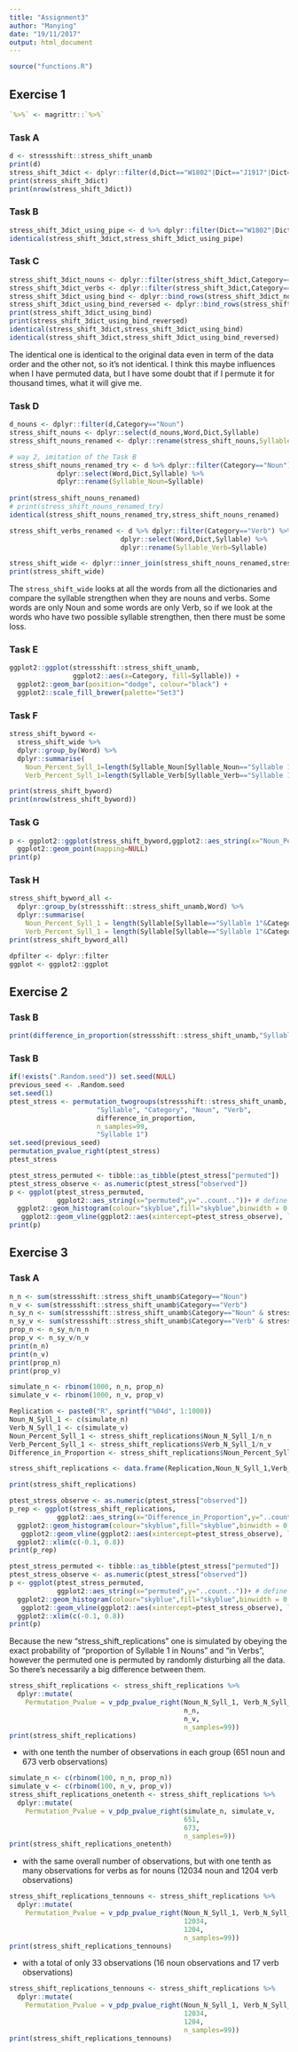 ```yaml
---
title: "Assignment3"
author: "Manying"
date: "19/11/2017"
output: html_document
---
```


```r
source("functions.R")
```

## Exercise 1

```r
`%>%` <- magrittr::`%>%`
```

### Task A

```r
d <- stressshift::stress_shift_unamb
print(d)
stress_shift_3dict <- dplyr::filter(d,Dict=="W1802"|Dict=="J1917"|Dict=="C1687")
print(stress_shift_3dict)
print(nrow(stress_shift_3dict))
```

### Task B

```r
stress_shift_3dict_using_pipe <- d %>% dplyr::filter(Dict=="W1802"|Dict=="J1917"|Dict=="C1687") %>% print
identical(stress_shift_3dict,stress_shift_3dict_using_pipe)
```

### Task C

```r
stress_shift_3dict_nouns <- dplyr::filter(stress_shift_3dict,Category=="Noun")
stress_shift_3dict_verbs <- dplyr::filter(stress_shift_3dict,Category=="Verb")
stress_shift_3dict_using_bind <- dplyr::bind_rows(stress_shift_3dict_nouns,stress_shift_3dict_verbs)
stress_shift_3dict_using_bind_reversed <- dplyr::bind_rows(stress_shift_3dict_verbs,stress_shift_3dict_nouns)
print(stress_shift_3dict_using_bind)
print(stress_shift_3dict_using_bind_reversed)
identical(stress_shift_3dict,stress_shift_3dict_using_bind)
identical(stress_shift_3dict,stress_shift_3dict_using_bind_reversed)
```

The identical one is identical to the original data even in term of the data order and the other not, so it's not identical. I think this maybe influences when I have permuted data, but I have some doubt that if I permute it for thousand times, what it will give me.

### Task D

```r
d_nouns <- dplyr::filter(d,Category=="Noun")
stress_shift_nouns <- dplyr::select(d_nouns,Word,Dict,Syllable)
stress_shift_nouns_renamed <- dplyr::rename(stress_shift_nouns,Syllable_Noun=Syllable)

# way 2, imitation of the Task B
stress_shift_nouns_renamed_try <- d %>% dplyr::filter(Category=="Noun") %>%
            dplyr::select(Word,Dict,Syllable) %>%
            dplyr::rename(Syllable_Noun=Syllable)
            
print(stress_shift_nouns_renamed)
# print(stress_shift_nouns_renamed_try)
identical(stress_shift_nouns_renamed_try,stress_shift_nouns_renamed)

stress_shift_verbs_renamed <- d %>% dplyr::filter(Category=="Verb") %>%
                            dplyr::select(Word,Dict,Syllable) %>%
                            dplyr::rename(Syllable_Verb=Syllable)

stress_shift_wide <- dplyr::inner_join(stress_shift_nouns_renamed,stress_shift_verbs_renamed)
print(stress_shift_wide)
```

The `stress_shift_wide` looks at all the words from all the dictionaries and compare the syllable strengthen when they are nouns and verbs. Some words are only Noun and some words are only Verb, so if we look at the words who have two possible syllable strengthen, then there must be some loss.

### Task E

```r
ggplot2::ggplot(stressshift::stress_shift_unamb,
                ggplot2::aes(x=Category, fill=Syllable)) +
  ggplot2::geom_bar(position="dodge", colour="black") + 
  ggplot2::scale_fill_brewer(palette="Set3")
```

### Task F

```r
stress_shift_byword <- 
  stress_shift_wide %>% 
  dplyr::group_by(Word) %>%
  dplyr::summarise(
    Noun_Percent_Syll_1=length(Syllable_Noun[Syllable_Noun=="Syllable 1"])/n(),
    Verb_Percent_Syll_1=length(Syllable_Verb[Syllable_Verb=="Syllable 1"])/n())

print(stress_shift_byword)
print(nrow(stress_shift_byword))
```

### Task G

```r
p <- ggplot2::ggplot(stress_shift_byword,ggplot2::aes_string(x="Noun_Percent_Syll_1",y="Verb_Percent_Syll_1")) +
  ggplot2::geom_point(mapping=NULL)
print(p)
```

### Task H

```r
stress_shift_byword_all <- 
  dplyr::group_by(stressshift::stress_shift_unamb,Word) %>%
  dplyr::summarise(
    Noun_Percent_Syll_1 = length(Syllable[Syllable=="Syllable 1"&Category=="Noun"])/length(Syllable[Category=="Noun"]),
    Verb_Percent_Syll_1 = length(Syllable[Syllable=="Syllable 1"&Category=="Verb"])/length(Syllable[Category=="Verb"]))
print(stress_shift_byword_all)
```

```r
dpfilter <- dplyr::filter
ggplot <- ggplot2::ggplot
```

## Exercise 2

### Task B

```r
print(difference_in_proportion(stressshift::stress_shift_unamb,"Syllable", "Category", "Noun","Verb","Syllable 1")) # TRÈS IMPORTANT !!! CATEGORY should with "", otherwise OBJET INTROUVABLE
```

### Task B

```r
if(!exists(".Random.seed")) set.seed(NULL)
previous_seed <- .Random.seed
set.seed(1)
ptest_stress <- permutation_twogroups(stressshift::stress_shift_unamb,
                      "Syllable", "Category", "Noun", "Verb",
                      difference_in_proportion,
                      n_samples=99,
                      "Syllable 1")
set.seed(previous_seed)
permutation_pvalue_right(ptest_stress)
ptest_stress
```

```r
ptest_stress_permuted <- tibble::as_tibble(ptest_stress["permuted"])
ptest_stress_observe <- as.numeric(ptest_stress["observed"])
p <- ggplot(ptest_stress_permuted,
            ggplot2::aes_string(x="permuted",y="..count.."))+ # define the x and y
  ggplot2::geom_histogram(colour="skyblue",fill="skyblue",binwidth = 0.005)+ # tell R clearly that the object is a histogram
   ggplot2::geom_vline(ggplot2::aes(xintercept=ptest_stress_observe), lwd=0.5, color="skyblue")
print(p)
```

## Exercise 3

### Task A

```r
n_n <- sum(stressshift::stress_shift_unamb$Category=="Noun")
n_v <- sum(stressshift::stress_shift_unamb$Category=="Verb")
n_sy_n <- sum(stressshift::stress_shift_unamb$Category=="Noun" & stressshift::stress_shift_unamb$Syllable=="Syllable 1")
n_sy_v <- sum(stressshift::stress_shift_unamb$Category=="Verb" & stressshift::stress_shift_unamb$Syllable=="Syllable 1")
prop_n <- n_sy_n/n_n
prop_v <- n_sy_v/n_v
print(n_n)
print(n_v)
print(prop_n)
print(prop_v)
```

```r
simulate_n <- rbinom(1000, n_n, prop_n)
simulate_v <- rbinom(1000, n_v, prop_v)

Replication <- paste0("R", sprintf("%04d", 1:1000))
Noun_N_Syll_1 <- c(simulate_n)
Verb_N_Syll_1 <- c(simulate_v)
Noun_Percent_Syll_1 <- stress_shift_replications$Noun_N_Syll_1/n_n
Verb_Percent_Syll_1 <- stress_shift_replications$Verb_N_Syll_1/n_v
Difference_in_Proportion <- stress_shift_replications$Noun_Percent_Syll_1-stress_shift_replications$Verb_Percent_Syll_1

stress_shift_replications <- data.frame(Replication,Noun_N_Syll_1,Verb_N_Syll_1,Noun_Percent_Syll_1,Verb_Percent_Syll_1,Difference_in_Proportion)

print(stress_shift_replications)
```

```r

ptest_stress_observe <- as.numeric(ptest_stress["observed"])
p_rep <- ggplot(stress_shift_replications,
            ggplot2::aes_string(x="Difference_in_Proportion",y="..count.."))+ # define the x and y
  ggplot2::geom_histogram(colour="skyblue",fill="skyblue",binwidth = 0.005)+ # tell R clearly that the object is a histogram
   ggplot2::geom_vline(ggplot2::aes(xintercept=ptest_stress_observe), lwd=0.5, color="skyblue")+
  ggplot2::xlim(c(-0.1, 0.8))
print(p_rep)
```

```r
ptest_stress_permuted <- tibble::as_tibble(ptest_stress["permuted"])
ptest_stress_observe <- as.numeric(ptest_stress["observed"])
p <- ggplot(ptest_stress_permuted,
            ggplot2::aes_string(x="permuted",y="..count.."))+ # define the x and y
  ggplot2::geom_histogram(colour="skyblue",fill="skyblue",binwidth = 0.005)+ # tell R clearly that the object is a histogram
   ggplot2::geom_vline(ggplot2::aes(xintercept=ptest_stress_observe), lwd=0.5, color="skyblue")+
  ggplot2::xlim(c(-0.1, 0.8))
print(p)
```

Because the new "stress_shift_replications" one is simulated by obeying the exact probability of "proportion of Syllable 1 in Nouns" and "in Verbs", however the permuted one is permuted by randomly disturbing all the data. So there's necessarily a big difference between them.

```r
stress_shift_replications <- stress_shift_replications %>%
  dplyr::mutate(
    Permutation_Pvalue = v_pdp_pvalue_right(Noun_N_Syll_1, Verb_N_Syll_1,
                                            n_n,
                                            n_v,
                                            n_samples=99))
print(stress_shift_replications)
```

- with one tenth the number of observations in each group (651 noun and 673 verb observations)

```r
simulate_n <- c(rbinom(100, n_n, prop_n))
simulate_v <- c(rbinom(100, n_v, prop_v))
stress_shift_replications_onetenth <- stress_shift_replications %>%
  dplyr::mutate(
    Permutation_Pvalue = v_pdp_pvalue_right(simulate_n, simulate_v,
                                            651,
                                            673,
                                            n_samples=9))
print(stress_shift_replications_onetenth)
```

- with the same overall number of observations, but with one tenth as many observations for verbs as for nouns (12034 noun and 1204 verb observations)

```r
stress_shift_replications_tennouns <- stress_shift_replications %>%
  dplyr::mutate(
    Permutation_Pvalue = v_pdp_pvalue_right(Noun_N_Syll_1, Verb_N_Syll_1,
                                            12034,
                                            1204,
                                            n_samples=99))
print(stress_shift_replications_tennouns)
```

- with a total of only 33 observations (16 noun observations and 17 verb observations)

```r
stress_shift_replications_tennouns <- stress_shift_replications %>%
  dplyr::mutate(
    Permutation_Pvalue = v_pdp_pvalue_right(Noun_N_Syll_1, Verb_N_Syll_1,
                                            12034,
                                            1204,
                                            n_samples=99))
print(stress_shift_replications_tennouns)
```

